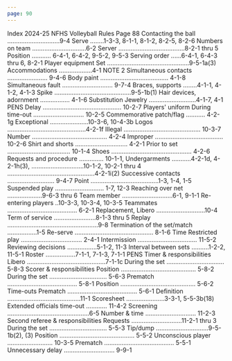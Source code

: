 ```yaml
---
page: 90
---
```


Index 2024-25 NFHS Volleyball Rules Page 88 Contacting the ball ..............................9-4 Serve ........1-3-3, 8-1-1, 8-1-2, 8-2-5, 8-2-6 Numbers on team ...............................6-2 Server ......................................8-2-1 thru 5 Position ........... 6-4-1, 6-4-2, 9-5-2, 9-5-3 Serving order ......6-4-1, 6-4-3 thru 6, 8-2-1 Player equipment Set ...............................................9-5-1a(3) Accommodations ...................4-1 NOTE 2 Simultaneous contacts ....................... 9-4-6 Body paint ....................................... 4-1-8 Simultaneous fault ............................. 9-7-4 Braces, supports ........4-1-1, 4-1-2, 4-1-3 Spike ............................................9-5-1b(1) Hair devices, adornment ................. 4-1-6 Substitution Jewelry ...........................4-1-7, 4-1 PENS Delay ............................................. 10-2-7 Players' uniform During time-out ............................. 10-2-5 Commemorative patch/flag ........... 4-2-1g Exceptional ......................10-3-6, 10-4-3b Logos .............................................4-2-1f Illegal ............................................ 10-3-7 Number ........................................... 4-2-4 Improper ....................................... 10-2-6 Shirt and shorts .............................. 4-2-1 Prior to set .................................... 10-1-4 Shoes .............................................. 4-2-6 Requests and procedure .............. 10-1-1, Undergarments ...........4-2-1d, 4-2-1h(3), ..............................10-1-2, 10-2-1 thru 4 ..................................................4-2-1i(2) Successive contacts ........................... 9-4-7 Point .......................................1-3, 1-4, 1-5 Suspended play ............................ 1-7, 12-3 Reaching over net ....................9-6-3 thru 6 Team member .............................6-1, 9-1-1 Re-entering players ..10-3-3, 10-3-4, 10-3-5 Teammates ........................................ 6-2-1 Replacement, Libero ............................10-4 Term of service ........................8-1-3 thru 5 Replay ....................................................9-8 Termination of the set/match .................1-5 Re-serve ............................................. 8-1-6 Time Restricted play ................................... 2-4-1 Intermission .................................. 11-5-2 Reviewing decisions .................5-1-2, 11-3 Interval between sets ..........1-2-2, 11-5-1 Roster .................7-1-1, 7-1-3, 7-1-1 PENS Timer & responsibilities Libero .............................................7-1-1c During the set ................................. 5-8-3 Scorer & responsibilities Position ........................................... 5-8-2 During the set ................................. 5-6-3 Prematch ........................................ 5-8-1 Position ........................................... 5-6-2 Time-outs Prematch ........................................ 5-6-1 Definition ..........................................11-1 Scoresheet ......................3-3-1, 5-5-3b(18) Extended officials time-out ............ 11-4-2 Screening ...............................................6-5 Number & time ............................. 11-2-3 Second referee & responsibilities Requests .............................11-2-1 thru 3 During the set ................................. 5-5-3 Tip/dump ..............................9-5-1b(2), (3) Position ........................................... 5-5-2 Unconscious player .......................... 10-3-5 Prematch ........................................ 5-5-1 Unnecessary delay ............................. 9-9-1
